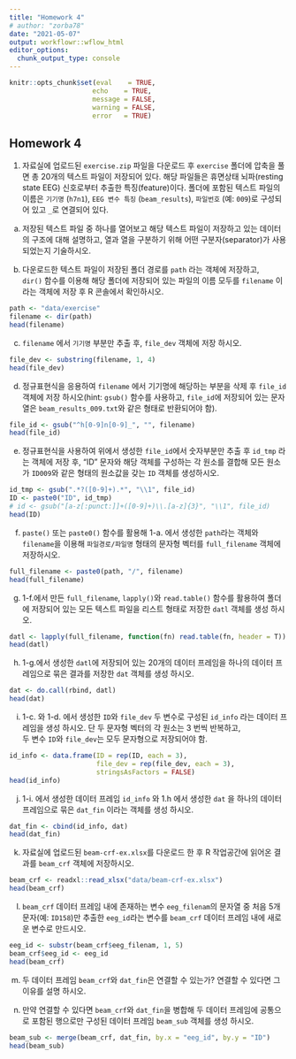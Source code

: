 ```yaml
---
title: "Homework 4"
# author: "zorba78"
date: "2021-05-07"
output: workflowr::wflow_html
editor_options:
  chunk_output_type: console
---
```



```r
knitr::opts_chunk$set(eval    = TRUE, 
                     echo    = TRUE, 
                     message = FALSE, 
                     warning = FALSE, 
                     error   = TRUE)
```



## Homework 4


1. 자료실에 업로드된 `exercise.zip` 파일을 다운로드 후 `exercise` 폴더에 압축을 
풀면 총 20개의 텍스트 파일이 저장되어 있다. 해당 파일들은 
휴면상태 뇌파(resting state EEG) 신호로부터 추출한 특징(feature)이다. 
폴더에 포함된 텍스트 파일의 이름은 `기기명` (`h7n1`), 
`EEG 변수 특징` (`beam_results`), `파일번호` (예: `009`)로 
구성되어 있고 `_`로 연결되어 있다. 

a. 저장된 텍스트 파일 중 하나를 열어보고 해당 텍스트 파일이 저장하고 있는 
데이터의 구조에 대해 설명하고, 열과 열을 구분하기 위해 어떤 구분자(separator)가 
사용되었는지 기술하시오. 


b. 다운로드한 텍스트 파일이 저장된 폴더 경로를 `path` 라는 객체에 저장하고,  
`dir()` 함수를 이용해 해당 폴더에 저장되어 있는 파일의 이름 모두를 `filename` 
이라는 객체에 저장 후 R 콘솔에서 확인하시오. 


```r
path <- "data/exercise"
filename <- dir(path)
head(filename)
```


c. `filename` 에서 `기기명` 부분만 추출 후, `file_dev` 객체에 저장 하시오. 

```r
file_dev <- substring(filename, 1, 4)
head(file_dev)
```


d. 정규표현식을 응용하여 `filename` 에서 기기명에 해당하는 부분을 삭제 후 
`file_id` 객체에 저장 하시오(hint: `gsub()` 함수를 사용하고, 
`file_id`에 저장되어 있는 문자열은 `beam_results_009.txt`와 같은 형태로 
반환되어야 함). 

```r
file_id <- gsub("^h[0-9]n[0-9]_", "", filename)
head(file_id)

```


e. 정규표현식을 사용하여 위에서 생성한 `file_id`에서 숫자부분만 추출 후 
`id_tmp` 라는 객체에 저장 후, "ID" 문자와 해당 객체를 구성하는 각 원소를 결합해 
모든 원소가 `ID009`와 같은 형태의 원소값을 갖는 `ID` 객체를 생성하시오. 

```r
id_tmp <- gsub(".*?([0-9]+).*", "\\1", file_id)
ID <- paste0("ID", id_tmp)
# id <- gsub("[a-z[:punct:]]+([0-9]+)\\.[a-z]{3}", "\\1", file_id)
head(ID)

```


f. `paste()` 또는 `paste0()` 함수를 활용해 1-a. 에서 생성한 `path`라는 객체와 
`filename`을 이용해 `파일경로/파일명` 형태의 문자형 벡터를 `full_filename` 
객체에 저장하시오. 

```r
full_filename <- paste0(path, "/", filename)
head(full_filename)
```


g. 1-f.에서 만든 `full_filename`, `lapply()`와 `read.table()` 함수를 활용하여 
폴더에 저장되어 있는 모든 텍스트 파일을 리스트 형태로 저장한 `datl` 객체를 
생성 하시오.


```r
datl <- lapply(full_filename, function(fn) read.table(fn, header = T))
head(datl)
```


h. 1-g.에서 생성한 `datl`에 저장되어 있는 20개의 데이터 프레임을 하나의 
데이터 프레임으로 묶은 결과를 저장한 `dat` 객체를 생성 하시오. 


```r
dat <- do.call(rbind, datl)
head(dat)
```


i. 1-c. 와 1-d. 에서 생성한 `ID`와 `file_dev` 두 변수로 구성된  `id_info` 라는 
데이터 프레임을 생성 하시오. 단 두 문자형 벡터의 각 원소는 3 번씩 반복하고,  
두 변수 `ID`와 `file_dev`는 모두 문자형으로 저장되어야 함. 

```r
id_info <- data.frame(ID = rep(ID, each = 3), 
                      file_dev = rep(file_dev, each = 3), 
                      stringsAsFactors = FALSE)
head(id_info)

```


j. 1-i. 에서 생성한 데이터 프레임 `id_info` 와 1.h 에서 생성한 `dat` 을 하나의 
데이터 프레임으로 묶은 `dat_fin` 이라는 객체를 생성 하시오. 

```r
dat_fin <- cbind(id_info, dat)
head(dat_fin)
```


k. 자료실에 업로드된 `beam-crf-ex.xlsx`를 다운로드 한 후 
R 작업공간에 읽어온 결과를 `beam_crf` 객체에 저장하시오. 

```r
beam_crf <- readxl::read_xlsx("data/beam-crf-ex.xlsx")
head(beam_crf)
```


l. `beam_crf` 데이터 프레임 내에 존재하는 변수 `eeg_filenam`의 문자열 중 처음 
5개 문자(예: `ID158`)만 추출한 `eeg_id`라는 변수를 `beam_crf` 데이터 프레임 
내에 새로운 변수로 만드시오. 


```r
eeg_id <- substr(beam_crf$eeg_filenam, 1, 5)
beam_crf$eeg_id <- eeg_id
head(beam_crf)
```


m. 두 데이터 프레임 `beam_crf`와 `dat_fin`은 연결할 수 있는가? 
연결할 수 있다면 그 이유를 설명 하시오. 


n. 만약 연결할 수 있다면 `beam_crf`와 `dat_fin`을 병합해 두 데이터 프레임에 
공통으로 포함된 행으로만 구성된 데이터 프레임 `beam_sub` 객체를 생성 하시오. 


```r
beam_sub <- merge(beam_crf, dat_fin, by.x = "eeg_id", by.y = "ID")
head(beam_sub)
```















